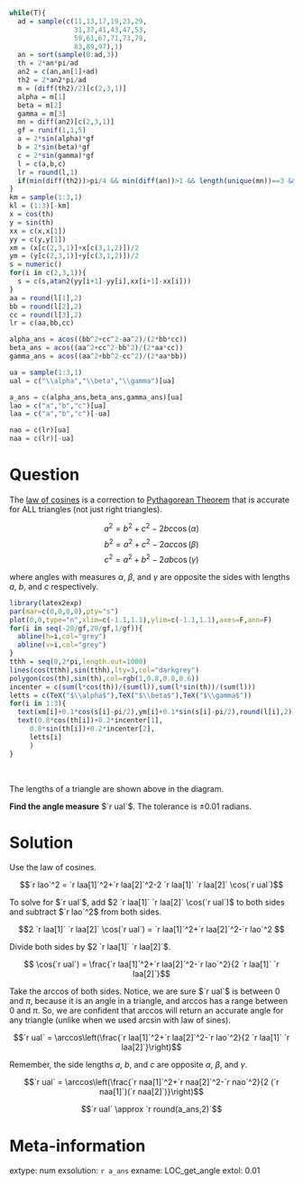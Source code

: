 ```r
while(T){
  ad = sample(c(11,13,17,19,23,29,
                31,37,41,43,47,53,
                59,61,67,71,73,79,
                83,89,97),1)
  an = sort(sample(0:ad,3))
  th = 2*an*pi/ad
  an2 = c(an,an[1]+ad)
  th2 = 2*an2*pi/ad
  m = (diff(th2)/2)[c(2,3,1)]
  alpha = m[1]
  beta = m[2]
  gamma = m[3]
  mn = diff(an2)[c(2,3,1)]
  gf = runif(1,1,5)
  a = 2*sin(alpha)*gf
  b = 2*sin(beta)*gf
  c = 2*sin(gamma)*gf
  l = c(a,b,c)
  lr = round(l,1)
  if(min(diff(th2))>pi/4 && min(diff(an))>1 && length(unique(mn))==3 && length(unique(lr))==3){break}
}
km = sample(1:3,1)
kl = (1:3)[-km]
x = cos(th)
y = sin(th)
xx = c(x,x[1])
yy = c(y,y[1])
xm = (x[c(2,3,1)]+x[c(3,1,2)])/2
ym = (y[c(2,3,1)]+y[c(3,1,2)])/2
s = numeric()
for(i in c(2,3,1)){
  s = c(s,atan2(yy[i+1]-yy[i],xx[i+1]-xx[i]))
}
aa = round(l[1],2)
bb = round(l[2],2)
cc = round(l[3],2)
lr = c(aa,bb,cc)

alpha_ans = acos((bb^2+cc^2-aa^2)/(2*bb*cc))
beta_ans = acos((aa^2+cc^2-bb^2)/(2*aa*cc))
gamma_ans = acos((aa^2+bb^2-cc^2)/(2*aa*bb))

ua = sample(1:3,1)
ual = c("\\alpha","\\beta","\\gamma")[ua]

a_ans = c(alpha_ans,beta_ans,gamma_ans)[ua]
lao = c("a","b","c")[ua]
laa = c("a","b","c")[-ua]

nao = c(lr)[ua]
naa = c(lr)[-ua]
```

Question
========

The [law of cosines](https://en.wikipedia.org/wiki/Law_of_cosines) is a correction to [Pythagorean Theorem](https://en.wikipedia.org/wiki/Pythagorean_theorem) that is accurate for ALL triangles (not just right triangles).

$$a^2 = b^2+c^2-2bc\cos(\alpha)$$
$$b^2 = a^2+c^2-2ac\cos(\beta)$$
$$c^2 = a^2+b^2-2ab\cos(\gamma)$$

where angles with measures $\alpha$, $\beta$, and $\gamma$ are opposite the sides with lengths $a$, $b$, and $c$ respectively.

```r
library(latex2exp)
par(mar=c(0,0,0,0),pty="s")
plot(0,0,type="n",xlim=c(-1.1,1.1),ylim=c(-1.1,1.1),axes=F,ann=F)
for(i in seq(-20/gf,20/gf,1/gf)){
  abline(h=i,col="grey")
  abline(v=i,col="grey")
}
tthh = seq(0,2*pi,length.out=1000)
lines(cos(tthh),sin(tthh),lty=3,col="darkgrey")
polygon(cos(th),sin(th),col=rgb(1,0.8,0.8,0.6))
incenter = c(sum(l*cos(th))/(sum(l)),sum(l*sin(th))/(sum(l)))
letts = c(TeX("$\\alpha$"),TeX("$\\beta$"),TeX("$\\gamma$"))
for(i in 1:3){
  text(xm[i]+0.1*cos(s[i]-pi/2),ym[i]+0.1*sin(s[i]-pi/2),round(l[i],2))
  text(0.8*cos(th[i])+0.2*incenter[1],
     0.8*sin(th[i])+0.2*incenter[2],
     letts[i]
     )
}
```
\

The lengths of a triangle are shown above in the diagram.

**Find the angle measure** $`r ual`$. The tolerance is $\pm 0.01$ radians.


Solution
========

Use the law of cosines.

$$`r lao`^2 = `r laa[1]`^2+`r laa[2]`^2-2 `r laa[1]` `r laa[2]` \cos(`r ual`)$$

To solve for $`r ual`$, add $2 `r laa[1]` `r laa[2]` \cos(`r ual`)$ to both sides and subtract $`r lao`^2$ from both sides.

$$2 `r laa[1]` `r laa[2]` \cos(`r ual`) = `r laa[1]`^2+`r laa[2]`^2-`r lao`^2 $$

Divide both sides by $2 `r laa[1]` `r laa[2]`$.

$$ \cos(`r ual`) = \frac{`r laa[1]`^2+`r laa[2]`^2-`r lao`^2}{2 `r laa[1]` `r laa[2]`}$$

Take the arccos of both sides. Notice, we are sure $`r ual`$ is between 0 and $\pi$, because it is an angle in a triangle, and arccos has a range between 0 and $\pi$. So, we are confident that arccos will return an accurate angle for any triangle (unlike when we used arcsin with law of sines).

$$`r ual` = \arccos\left(\frac{`r laa[1]`^2+`r laa[2]`^2-`r lao`^2}{2 `r laa[1]` `r laa[2]`}\right)$$

Remember, the side lengths $a$, $b$, and $c$ are opposite $\alpha$, $\beta$, and $\gamma$.

$$`r ual` = \arccos\left(\frac{`r naa[1]`^2+`r naa[2]`^2-`r nao`^2}{2 (`r naa[1]`)(`r naa[2]`)}\right)$$

$$`r ual` \approx `r round(a_ans,2)`$$


Meta-information
============
extype: num
exsolution: `r a_ans`
exname: LOC_get_angle
extol: 0.01
